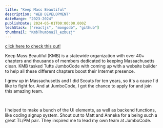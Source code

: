 ```yaml
---
title: "Keep Mass Beautiful"
description: "WEB DEVELOPMENT"
dateRange: "2023-2024"
publishDate: 2024-05-01T00:00:00.000Z
techStack: ["reactjs", "mongodb", "github"]
thumbnail: "KmbThumbnail_ezbuzj"
---
```



<CldImage
  src="KmbThumbnail_ezbuzj"
  width={800}
  height={500}
  class="m-auto rounded-4xl"
/>

[click here to check this out!](https://keep-mass-beautiful.vercel.app/Demo)

<SectionTitle title="OVERVIEW" />

Keep Mass Beautiful (KMB) is a statewide organization with over 40+ chapters and thousands
of members dedicated to keeping Massachusetts clean. KMB tasked Tufts JumboCode
with coming up with a website builder to help all these different chapters boost
their Internet presence.

<SectionTitle title="MY INVOLVEMENT" />

I grew up in Massachusetts and I did Scouts for ten years, so it's a cause I'd like to fight
for. And at JumboCode, I got the chance to apply for and join this amazing team.

<br />

I helped to make a bunch of the UI elements, as well as backend functions,
like coding signup system. Shout out to Matt and Anneka for a being such a
great TL/PM pair. They inspired me to lead my own team at JumboCode.
